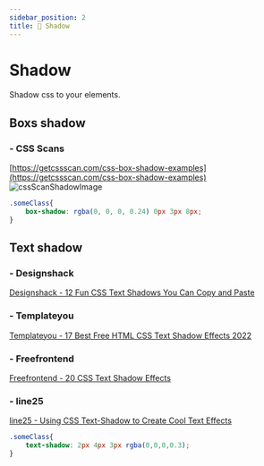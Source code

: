 ```yaml
---
sidebar_position: 2
title: 👤 Shadow
---
```


# Shadow
Shadow css to your elements.  

## Boxs shadow
### - CSS Scans
[https://getcssscan.com/css-box-shadow-examples](https://getcssscan.com/css-box-shadow-examples)
![cssScanShadowImage](../../../public/img/cssScanShadow.jpg)

```css title="Demo of import shadow"
.someClass{
    box-shadow: rgba(0, 0, 0, 0.24) 0px 3px 8px;
}
```  

## Text shadow
### - Designshack
[Designshack - 12 Fun CSS Text Shadows You Can Copy and Paste](https://designshack.net/articles/css/12-fun-css-text-shadows-you-can-copy-and-paste/)  

### - Templateyou
[Templateyou - 17 Best Free HTML CSS Text Shadow Effects 2022](https://templateyou.com/free-html-css-text-shadow-effects/)  

### - Freefrontend
[Freefrontend - 20 CSS Text Shadow Effects](https://freefrontend.com/css-text-shadow-effects/)  

### - line25
[line25 - Using CSS Text-Shadow to Create Cool Text Effects](https://line25.com/articles/using-css-text-shadow-to-create-cool-text-effects)  

```css title="Basic text shadow"
.someClass{
    text-shadow: 2px 4px 3px rgba(0,0,0,0.3);
}
``` 